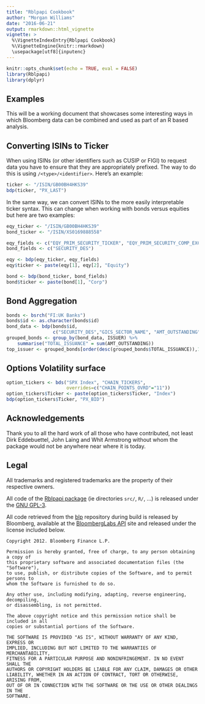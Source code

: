 ```yaml
---
title: "Rblpapi Cookbook"
author: "Morgan Williams"
date: "2016-06-21"
output: rmarkdown::html_vignette
vignette: >
  %\VignetteIndexEntry{Rblpapi Cookbook}
  %\VignetteEngine{knitr::rmarkdown}
  \usepackage[utf8]{inputenc}
---
```


```r
knitr::opts_chunk$set(echo = TRUE, eval = FALSE)
library(Rblpapi)
library(dplyr)
```

## Examples

This will be a working document that showcases some interesting ways in which Bloomberg data can be combined and used as part of an R based analysis. 

## Converting ISINs to Ticker

When using ISINs (or other identifiers such as CUSIP or FIGI) to request data you have to ensure that they are appropriately prefixed. The way to do this is using ```/<type>/<identifier>```. Here's an example: 

```r
ticker <- "/ISIN/GB00BH4HKS39"
bdp(ticker, "PX_LAST")
```

In the same way, we can convert ISINs to the more easily interpretable ticker syntax. This can change when working with bonds versus equities but here are two examples:

```r
eqy_ticker <- "/ISIN/GB00BH4HKS39"
bond_ticker <- "/ISIN/XS0169888558"

eqy_fields <- c("EQY_PRIM_SECURITY_TICKER", "EQY_PRIM_SECURITY_COMP_EXCH")
bond_fields <- c("SECURITY_DES")

eqy <- bdp(eqy_ticker, eqy_fields)
eqy$ticker <- paste(eqy[1], eqy[2], "Equity")

bond <- bdp(bond_ticker, bond_fields)
bond$ticker <- paste(bond[1], "Corp")
```

## Bond Aggregation
```r
bonds <- bsrch("FI:UK Banks")
bonds$id <- as.character(bonds$id)
bond_data <- bdp(bonds$id, 
                 c("SECURITY_DES","GICS_SECTOR_NAME", "AMT_OUTSTANDING", "ISSUER"))
grouped_bonds <- group_by(bond_data, ISSUER) %>%
    summarise("TOTAL_ISSUANCE" = sum(AMT_OUTSTANDING))
top_issuer <- grouped_bonds[order(desc(grouped_bonds$TOTAL_ISSUANCE)),1][1,]
```

## Options Volatility surface

```r
option_tickers <- bds("SPX Index", "CHAIN_TICKERS", 
                      overrides=c("CHAIN_POINTS_OVRD"="11"))
option_tickers$Ticker <- paste(option_tickers$Ticker, "Index")
bdp(option_tickers$Ticker, "PX_BID")

```

## Acknowledgements

Thank you to all the hard work of all those who have contributed, not least Dirk Eddebuettel, John Laing and Whit Armstrong without whom the package would not be anywhere near where it is today.

## Legal

All trademarks and registered trademarks are the property of their respective owners.

All code of the [Rblpapi package](https://github.com/Rblp/Rblpapi) (ie
directories `src/`, `R/`, ...) is released under the
[GNU GPL-3](http://www.gnu.org/licenses/gpl-3.0.en.html).

All code retrieved from the [blp](https://github.com/Rblp/blp) repository
during build is released by Bloomberg, available at the
[BloombergLabs API](http://www.bloomberglabs.com/api/libraries/) site
and released under the license included below.

```
Copyright 2012. Bloomberg Finance L.P.

Permission is hereby granted, free of charge, to any person obtaining a copy of
this proprietary software and associated documentation files (the "Software"),
to use, publish, or distribute copies of the Software, and to permit persons to
whom the Software is furnished to do so.

Any other use, including modifying, adapting, reverse engineering, decompiling,
or disassembling, is not permitted.

The above copyright notice and this permission notice shall be included in all
copies or substantial portions of the Software.

THE SOFTWARE IS PROVIDED "AS IS", WITHOUT WARRANTY OF ANY KIND, EXPRESS OR
IMPLIED, INCLUDING BUT NOT LIMITED TO THE WARRANTIES OF MERCHANTABILITY,
FITNESS FOR A PARTICULAR PURPOSE AND NONINFRINGEMENT. IN NO EVENT SHALL THE
AUTHORS OR COPYRIGHT HOLDERS BE LIABLE FOR ANY CLAIM, DAMAGES OR OTHER
LIABILITY, WHETHER IN AN ACTION OF CONTRACT, TORT OR OTHERWISE, ARISING FROM,
OUT OF OR IN CONNECTION WITH THE SOFTWARE OR THE USE OR OTHER DEALINGS IN THE
SOFTWARE.
```


